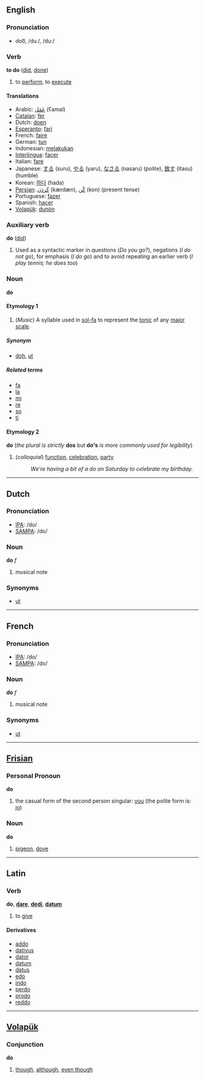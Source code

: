 ==English==
=== Pronunciation ===
*doo͞, /duː/, /du:/

=== Verb ===
'''to do''' ([[did]], [[done]])

# to [[perform]], to [[execute]]

==== Translations ====
*Arabic: [[عَمَل]] (ʕamal)
*[[Catalan]]: [[fer]]
*Dutch: [[doen]]
*[[Esperanto]]: [[fari]]
*French: [[faire]]
*German: [[tun]]
*Indonesian: [[laku|melakukan]]
*[[Interlingua]]: [[facer]]
*Italian: [[fare]]
*Japanese: [[する]] (suru), [[やる]] (yaru), [[なさる]] (nasaru) (polite), [[致す]] (itasu) (humble)
*Korean: [[하다]] (hada)
*[[Persian]]: [[كَردَن]] (kærdæn), [[كُن]] (kon) (present tense)
*Portuguese: [[fazer]]
*Spanish: [[hacer]]
*[[Volapük]]: [[dunön]]

=== Auxiliary verb ===

'''do''' ([[did]])

# Used as a syntactic marker in questions (''Do you go?''), negations (''I do not go''), for emphasis (''I do go'') and to avoid repeating an earlier verb (''I play tennis; he does too'')

=== Noun ===
'''do'''

====Etymology 1====

#(''Music'') A syllable used in [[sol-fa]] to represent the [[tonic]] of any [[major scale]].

=====Synonym=====
*[[doh]], [[ut]]

=====Related terms=====
*[[fa]]
*[[la]]
*[[mi]]
*[[re]]
*[[so]]
*[[ti]] 

====Etymology 2====
'''do''' (''the plural is strictly'' '''dos''' but '''do's''' ''is more commonly used for legibility'')
#(''colloquial'') [[function]], [[celebration]], [[party]]
#:''We're having a bit of a do on Saturday to celebrate my birthday.''

----

==Dutch==
=== Pronunciation ===
*[[w:IPA|IPA]]: /do/
*[[w:SAMPA|SAMPA]]: /do/


=== Noun ===
'''do''' ''f''

# musical note

=== Synonyms ===
*[[ut]]

----
==French==
=== Pronunciation ===
*[[w:IPA|IPA]]: /do/
*[[w:SAMPA|SAMPA]]: /do/

=== Noun ===
'''do''' ''f''

# musical note

=== Synonyms ===
*[[ut]]

----
==[[Frisian]]==
=== Personal Pronoun ===
'''do'''

# the casual form of the second person singular: [[you]] (the polite form is: [[jo]])

=== Noun ===
'''do'''

# [[pigeon]], [[dove]]

----
==Latin==
===Verb===
'''do''', '''[[dare]]''', '''[[dedi]]''', '''[[datum]]'''

#to [[give]]

====Derivatives====
*[[addo]]
*[[dativus]]
*[[dator]]
*[[datum]]
*[[datus]]
*[[edo]]
*[[indo]]
*[[perdo]]
*[[prodo]]
*[[reddo]]

----
== [[Volapük]] == 
=== Conjunction ===
'''do'''

# [[though]], [[although]], [[even though]]